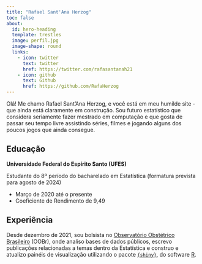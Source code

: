 ```yaml
---
title: "Rafael Sant'Ana Herzog"
toc: false
about:
  id: hero-heading
  template: trestles
  image: perfil.jpg
  image-shape: round
  links:
    - icon: twitter
      text: twitter
      href: https://twitter.com/rafasantanah21
    - icon: github
      text: Github
      href: https://github.com/RafaHerzog
---
```


<!-- ### This content appears above the formatted about page content. -->

:::{#hero-heading}

Olá! Me chamo Rafael Sant'Ana Herzog, e você está em meu humilde site - que ainda está claramente em construção. Sou futuro estatístico que considera seriamente fazer mestrado em computação e que gosta de passar seu tempo livre assistindo séries, filmes e jogando alguns dos poucos jogos que ainda consegue.

## Educação

**Universidade Federal do Espírito Santo (UFES)**

Estudante do 8º período do bacharelado em Estatística (formatura prevista para agosto de 2024)

  - Março de 2020 até o presente
  - Coeficiente de Rendimento de 9,49

## Experiência

Desde dezembro de 2021, sou bolsista no [Observatório Obstétrico Brasileiro](https://observatorioobstetricobr.org/) (OOBr), onde analiso bases de dados públicos, escrevo publicações relacionadas a temas dentro da Estatística e construo e atualizo painéis de visualização utilizando o pacote [`{shiny}`](https://shiny.posit.co/), do software [R](https://www.r-project.org/).

:::
